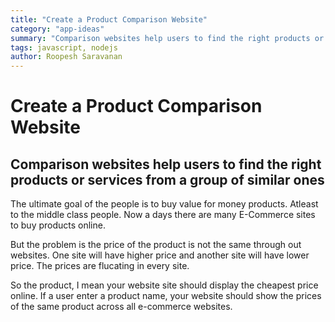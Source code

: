 ```yaml
---
title: "Create a Product Comparison Website"
category: "app-ideas"
summary: "Comparison websites help users to find the right products or services from a group of similar ones"
tags: javascript, nodejs
author: Roopesh Saravanan
---
```


# Create a Product Comparison Website

## Comparison websites help users to find the right products or services from a group of similar ones

The ultimate goal of the people is to buy value for money products. Atleast to the middle class people. Now a days there are many E-Commerce sites to buy products online.

But the problem is the price of the product is not the same through out websites. One site will have higher price and another site will have lower price. The prices are flucating in every site.

So the product, I mean your website site should display the cheapest price online. If a user enter a product name, your website should show the prices of the same product across all e-commerce websites.
